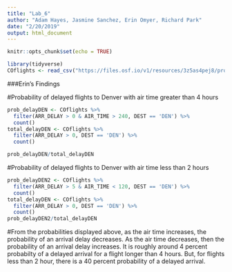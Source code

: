 ```yaml
---
title: "Lab_6"
author: "Adam Hayes, Jasmine Sanchez, Erin Omyer, Richard Park"
date: "2/20/2019"
output: html_document
---
```


```r
knitr::opts_chunk$set(echo = TRUE)
```

```r
library(tidyverse)
COflights <- read_csv("https://files.osf.io/v1/resources/3z5as4pej8/providers/osfstorage/5a8ca28f57103100104584db")


```

###Erin's Findings

#Probability of delayed flights to Denver with air time greater than 4 hours
```r
prob_delayDEN <- COflights %>%
  filter(ARR_DELAY > 0 & AIR_TIME > 240, DEST == 'DEN') %>%
  count()
total_delayDEN <- COflights %>%
  filter(ARR_DELAY > 0, DEST == 'DEN') %>%
  count()

prob_delayDEN/total_delayDEN
```
#Probability of delayed flights to Denver with air time less than 2 hours
```r
prob_delayDEN2 <- COflights %>%
  filter(ARR_DELAY > 5 & AIR_TIME < 120, DEST == 'DEN') %>%
  count()
total_delayDEN <- COflights %>%
  filter(ARR_DELAY > 0, DEST == 'DEN') %>%
  count()
prob_delayDEN2/total_delayDEN
```
#From the probabilities displayed above, as the air time increases, the probability of an arrival delay decreases. As the air time decreases, then the probability of an arrival delay increases. It is roughly around 4 percent probabilty of a delayed arrival for a flight longer than 4 hours. But, for flights less than 2 hour, there is a 40 percent probability of a delayed arrival. 
